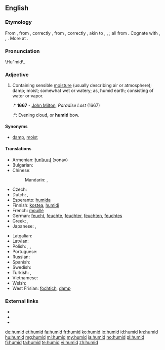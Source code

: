 ==English==

===Etymology===
From {{etyl|fr}} {{term|lang=fr|humide}}, from {{etyl|la}} {{term|lang=la|humidus}}, correctly {{term|lang=la|umidus||moist}}, from {{term|lang=la|humere}}, correctly {{term|lang=la|umere||to be moist}}, akin to {{term|lang=la|uvens|ūvēns|moist}}, {{term|lang=la|uvidus|ūvidus}}, {{term|lang=la|udus|ūdus|moist}}; all from {{proto|ine-pro|wegʷ-||wogʷ-|wet|lang=en}}. Cognate with {{etyl|non|-}} {{term|vǫkr||moist, damp, wet|lang=non}}, {{etyl|sco|-}} {{term|wak||moist, damp, wetness, moisture|lang=sco}}, {{etyl|en|-}} {{term|weaky||moist, wet|lang=en}}. More at {{l|en|weaky}}.

===Pronunciation===
\Hu"mid\,

===Adjective===
{{en-adj}}

# Containing sensible [[moisture]] (usually describing air or atmosphere); damp; moist; somewhat wet or watery; as, humid earth; consisting of water or vapor.
#:* '''1667''' - [[w:John Milton|John Milton]], ''Paradise Lost'' (1667)
#:*: Evening cloud, or '''humid''' bow.

====Synonyms====
* [[damp]], [[moist]]

====Translations====
{{trans-top|slightly wet}}
* Armenian: [[խոնավ]] (xonav)
* Bulgarian: {{t+|bg|влажен}}
* Chinese:
*: Mandarin: {{t|zh|濕|sc=Hani}}, {{t|zh|湿|tr=shī|sc=Hani}}
* Czech: {{t+|cs|vlhký|m}}
* Dutch: {{t+|nl|vochtig}}, {{t+|nl|vochtige}}
* Esperanto: [[humida]]
* Finnish: [[kostea]], [[humidi]]
* French: [[mouillé]]
* German: [[feucht]], [[feuchte]], [[feuchter]], [[feuchten]], [[feuchtes]]
* Greek: {{t+|el|υγρός|m|tr=ygrós}}, {{t+|el|νοτερός|m|tr=noterós|sc=Grek}}
* Japanese: {{t-|ja|湿気の多い|tr=しっけのおおい, shikke-no ōi|sc=Jpan}}, {{t-|ja|蒸し暑い|tr=mushiatsui|sc=Jpan}}
{{trans-mid}}
* Latgalian: {{tø|ltg|volgons}}
* Latvian: {{t-|lv|mitrs}}
* Polish: {{t+|pl|wilgotny|m}},  {{t-|pl|wilgotna|f}},  {{t-|pl|wilgotne|n}}
* Portuguese: {{t+|pt|úmido}}
* Russian: {{t+|ru|влажный|sc=Cyrl|tr=vlážnyj}}
* Spanish: {{t+|es|húmedo}}
* Swedish: {{t+|sv|fuktig}}
* Turkish: {{t+|tr|nemli}}, {{t+|tr|rutubetli}}
* Vietnamese: {{t+|vi|ẩm}}
* Welsh: {{t+|cy|llaith|xs=Welsh}}
* West Frisian: [[fochtich]], [[damp]]
{{trans-bottom}}

===External links===
* {{R:Webster 1913}}
* {{R:Century 1911}}
* {{R:OneLook}}

[[de:humid]]
[[et:humid]]
[[fa:humid]]
[[fr:humid]]
[[ko:humid]]
[[io:humid]]
[[id:humid]]
[[kn:humid]]
[[hu:humid]]
[[mg:humid]]
[[ml:humid]]
[[my:humid]]
[[ja:humid]]
[[no:humid]]
[[pl:humid]]
[[fi:humid]]
[[ta:humid]]
[[te:humid]]
[[vi:humid]]
[[zh:humid]]